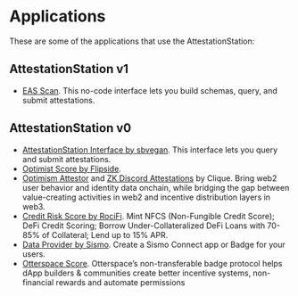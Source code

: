 # Applications 

These are some of the applications that use the AttestationStation:

## AttestationStation v1

- [EAS Scan](https://optimism.easscan.org/). This no-code interface lets you build schemas, query, and submit attestations.


## AttestationStation v0

- [AttestationStation Interface by sbvegan](https://github.com/sbvegan/attestation-station-interface). 
  This interface lets you query and submit attestations.
- [Optimist Score by Flipside](https://science.flipsidecrypto.xyz/optimist/).
- [Optimism Attestor](https://provenance.clique.social/attestor/opattestor) and [ZK Discord Attestations](https://clique.social/attestor/opattestor_discordroles) by Clique. 
  Bring web2 user behavior and identity data onchain, while bridging the gap between value-creating activities in web2 and incentive distribution layers in web3.
- [Credit Risk Score by RociFi](https://v2.roci.fi/app/analytics?address=0x00227dd82fae1220bdac630297753bb2cb4e8ddd). 
  Mint NFCS (Non-Fungible Credit Score); DeFi Credit Scoring; Borrow Under-Collateralized DeFi Loans with 70-85% of Collateral; Lend up to 15% APR.
- [Data Provider by Sismo](https://factory.sismo.io/). 
  Create a Sismo Connect app or Badge for your users.
- [Otterspace Score](https://docs.otterspace.xyz/otterspace-attestation-score). 
  Otterspace’s non-transferable badge protocol helps dApp builders & communities create better incentive systems, non-financial rewards and automate permissions
